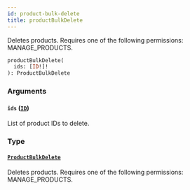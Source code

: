 ```yaml
---
id: product-bulk-delete
title: productBulkDelete
---
```


Deletes products. Requires one of the following permissions: MANAGE_PRODUCTS.

```graphql
productBulkDelete(
  ids: [ID!]!
): ProductBulkDelete
```

### Arguments

#### `ids` ([`ID`](../../../developer/api-reference/scalars/id))

List of product IDs to delete.

### Type

#### [`ProductBulkDelete`](../../../developer/api-reference/objects/product-bulk-delete)

Deletes products. Requires one of the following permissions: MANAGE_PRODUCTS.
